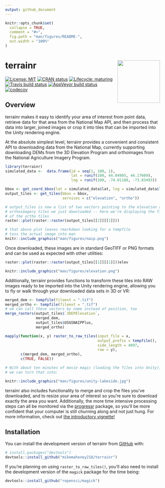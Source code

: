 ```yaml
---
output: github_document
---
```


<!-- README.md is generated from README.Rmd. Please edit that file -->

```r
knitr::opts_chunk$set(
  collapse = TRUE,
  comment = "#>",
  fig.path = "man/figures/README-",
  out.width = "100%"
)
```

# terrainr <a href='https://mikemahoney218.github.io/terrainr'><img src='man/figures/logo.png' align="right" height="138.5" /></a>

<!-- badges: start -->
[![License: MIT](https://img.shields.io/badge/license-MIT-green)](http://choosealicense.com/licenses/mit/)
[![CRAN status](https://www.r-pkg.org/badges/version/terrainr)](https://CRAN.R-project.org/package=terrainr)
[![Lifecycle: maturing](https://img.shields.io/badge/lifecycle-maturing-blue.svg)](https://www.tidyverse.org/lifecycle/#maturing)
[![Travis build status](https://travis-ci.com/mikemahoney218/terrainr.svg?branch=master)](https://travis-ci.com/mikemahoney218/terrainr)
[![AppVeyor build status](https://ci.appveyor.com/api/projects/status/github/mikemahoney218/terrainr?branch=master&svg=true)](https://ci.appveyor.com/project/mikemahoney218/terrainr)
[![codecov](https://codecov.io/gh/mikemahoney218/terrainr/branch/master/graph/badge.svg)](https://codecov.io/gh/mikemahoney218/terrainr)
<!-- badges: end -->

## Overview

terrainr makes it easy to identify your area of interest from point data, 
retrieve data for that area from the National Map API, and then process that 
data into larger, joined images or crop it into tiles that can be imported into 
the Unity rendering engine.

At the absolute simplest level, terrainr provides a convenient and consistent 
API to downloading data from the National Map, currently supporting downloading 
DEMs from the 3D Elevation Program and orthoimages from the National Agriculture
Imagery Program.

```r
library(terrainr)
simulated_data <-  data.frame(id = seq(1, 100, 1),
                              lat = runif(100, 44.04905, 44.17609), 
                              lng = runif(100, -74.01188, -73.83493))

bbox <- get_coord_bbox(lat = simulated_data$lat, lng = simulated_data$lng) 
output_tiles <- get_tiles(bbox = bbox,
                          services = c("elevation", "ortho"))
```


```r
# output_tiles is now a list of two vectors pointing to the elevation and 
# orthoimagery tiles we just downloaded -- here we're displaying the first
# of the ortho tiles
raster::plot(raster::raster(output_tiles[[2]][[1]]))
```

```r
# that above plot leaves rmarkdown looking for a tempfile
# toss the actual image into man
knitr::include_graphics("man/figures/naip.png")
```

Once downloaded, these images are in standard GeoTIFF or PNG formats and can be
used as expected with other utilities:

```r
raster::plot(raster::raster(output_tiles[[1]][[1]]))elev
```

```r
knitr::include_graphics("man/figures/elevation.png")
```

Additionally, terrainr provides functions to transform these tiles into RAW 
images ready to be imported into the Unity rendering engine, allowing you to 
fly or walk through your downloaded data sets in 3D or VR:

```r
merged_dem <- tempfile(fileext = ".tif")
merged_ortho <- tempfile(fileext = ".tif")
# we can call these vectors by name instead of position, too
merge_rasters(output_tiles$`3DEPElevation`, 
              merged_dem, 
              output_tiles$USGSNAIPPlus, 
              merged_ortho)

mapply(function(x, y) raster_to_raw_tiles(input_file = x, 
                                          output_prefix = tempfile(), 
                                          side_length = 4097, 
                                          raw = y),
       c(merged_dem, merged_ortho),
       c(TRUE, FALSE))

# With about ten minutes of movie magic (loading the files into Unity), 
# we can turn that into:
```

```r
knitr::include_graphics("man/figures/unity-lakeside.jpg")
```

terrainr also includes functionality to merge and crop the files you've 
downloaded, and to resize your area of interest so you're sure to download 
exactly the area you want. Additionally, the more time intensive processing 
steps can all be monitored via the [progressr](https://github.com/HenrikBengtsson/progressr)
package, so you'll be more confident that your computer is still churning along
and not just hung. For more information, check out 
[the introductory vignette!](https://mikemahoney218.github.io/terrainr/articles/overview.html)

## Installation

You can install the development version of terrainr from [GitHub](https://github.com/mikemahoney218/terrainr) 
with:

``` r
# install.packages("devtools")
devtools::install_github("mikemahoney218/terrainr")
```

If you're planning on using `raster_to_raw_tiles()`, you'll also need to install
the development version of the `magick` package for the time being:

``` r
devtools::install_github("ropensci/magick")
```
